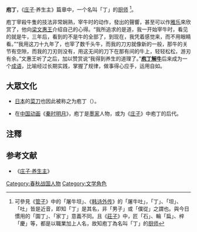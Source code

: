 '''庖丁'''，《[[庄子_(书)|庄子]]·养生主》篇章中，一个名叫「丁」的[[厨师|厨师]] <ref>可參見《[[管子|管子]]》中的「屠牛坦」、《[[韩诗外传|韩诗外传]]》的「屠牛吐」，「丁」、「坦」、「吐」皆是近音，即知「丁」是其名，非「男子」或「僕從」之謂也。與今日慣用的「園丁」、「家丁」意義不同。且《[[莊子_(書)|莊子]]》中，匠「石」、輪「扁」、梓「慶」等，都是以職業加上人名，故知庖丁為名叫「丁」的[[厨师|厨师]]</ref>。

庖丁宰殺牛隻的技法非常娴熟，宰牛时的动作，發出的聲響，甚至可以作[[雅乐|雅乐]]來欣赏了，他向[[梁文惠王|梁文惠王]]介绍自己的心得。“我所追求的是道，我一开始宰牛时，看见的就是牛，三年后，看到的不是牛的全部了，到现在，我凭着感觉来，而不用眼睛看。”“我用这刀十九年了，也宰了数千头牛，而我的刀刃就像新的一般，那牛的关节有空隙，而我的刀刃则没有，用这无间的刀下在那有间的牛上，轻轻松松，游刃有余。”文惠王听了之后，加以赞赏说“我得到养生的道理了。”'''[[庖丁解牛|庖丁解牛]]'''后来成为一个[[成语|成语]]，比喻经过长期实践，掌握了规律，做事得心应手，运用自如。

==大眾文化==
*[[日本|日本]]的[[菜刀|菜刀]]也因此被称之为庖丁（{{nihongo|包丁|ほうちょう}}）。

*在[[中国|中国]][[动画|动画]]《[[秦时明月|秦时明月]]》，庖丁是[[墨家|墨家]]人物，或为《[[庄子_(书)|庄子]]》中庖丁的后代。

==注釋==
{{Reflist}}

== 参考文献 ==
*《[[s:庄子/养生主|庄子·养生主]]》  

{{人物小作品}}

[[Category:春秋战国人物|Category:春秋战国人物]]
[[Category:文学角色|Category:文学角色]]